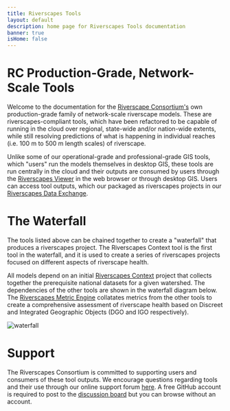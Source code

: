 ```yaml
---
title: Riverscapes Tools
layout: default
description: home page for Riverscapes Tools documentation
banner: true
isHome: false
---
```



<Container maxWidth="xl">

# RC Production-Grade, Network-Scale Tools

Welcome to the documentation for the [Riverscape Consortium's](https://riverscapes.net) own production-grade family of network-scale riverscape models. These are riverscapes-compliant tools, which have been refactored to be capable of running in the cloud over regional, state-wide and/or nation-wide extents, while still resolving predictions of what is happening in individual reaches (i.e. 100 m to 500 m length scales) of riverscape.

Unlike some of our operational-grade and professional-grade GIS tools, which "users" run the models themselves in desktop GIS, these tools are run centrally in the cloud and their outputs are consumed by users through the [Riverscapes Viewer](http://viewer.riverscapes.net) in the web browser or through desktop GIS. Users can access tool outputs, which our packaged as riverscapes projects in our [Riverscapes Data Exchange](https://data.riverscapes.net/).

<Container maxWidth="xl">
    <Grid container spacing={4} sx={{mt: 3}} padding={0}>
      <StoryCard 
        title="Riverscapes Context"
        image={RSCImage}
        description="The Riverscapes Context tool automatically aggregates a variety of nationally available spatial datasets into a riverscapes project for a given watershed (e.g. HUC8). These data can then be used for contextual purposes, mapping, or as input data in other tools."
        to="/rscontext" />
      <StoryCard 
        title="Channel Area"
        image={ChannelAreaImage}
        description="The Channel Area tool generates polygons representing the active channel network within a watershed. "
        to="/channelarea" />
      <StoryCard 
        title="TauDEM"
        image={TauDEMImage}
        description="The TauDEM is a suite of tools for topographic analysis using DEMs."
        to="/taudem" />
      <StoryCard 
        title="VBET"
        image={VBETImage}
        description="The Valley Bottom Extraction Tool uses a DEM and a channel area network to estimate the valley bottom extents (area that could plausibly flood in contemporary natural flow regime) thereby defining the riverscape network."
        to="/vbet" />

   <StoryCard 
        title="BRAT"
        image={BRATImage}
        description="The Beaver Restoration Assessment Tool combines a model estimating the capacity of a riverscape to support dam building activity with analysis of potential anthropogenic conflicts to create a tool that can be used to inform where LTPBRrestoration using beaver can be targeted."
        to="/brat" />

   <StoryCard 
        title="Anthropogenic Context"
        image={AnthroImage}
        description="The Anthropogenic Context Tool adds attributes to stream network reaches and to points along the riverscape (valley bottom) center line that help to contextualize potential anthropogenic impacts to the riverscape. These attributes are used in portions of the BRAT and RCAT models."
        to="/anthro" />


  <StoryCard 
        title="RCAT"
        image={AnthroImage}
        description=""
        to="/anthro" />


  <StoryCard 
        title="RME"
        image={AnthroImage}
        description=""
        to="/rme" />
    </Grid>
</Container>

# The Waterfall

The tools listed above can be chained together to create a "waterfall" that produces a riverscapes project. The Riverscapes Context tool is the first tool in the waterfall, and it is used to create a series of riverscapes projects focused on different aspects of riverscape health. 

All models depend on an initial [Riverscapes Context](/rscontext) project that collects together the prerequisite national datasets for a given watershed. The dependencies of the other tools are shown in the waterfall diagram below. The [Riverscapes Metric Engine](/rme) collatates metrics from the other tools to create a comprehensive assessment of riverscape health based on Discreet and Integrated Geographic Objects (DGO and IGO respectively).

![waterfall](https://docs.google.com/drawings/d/e/2PACX-1vSzlt11KyAmYulrahIS2nbPsjAByWh4RIQJdnGSJe1eSlWYO50dP7HX4x14370gioGel7ekbw08QYrh/pub?w=859&h=778)

# Support

The Riverscapes Consortium is committed to supporting users and consumers of these tool outputs. We encourage questions regarding tools and their use through our online support forum [here](https://github.com/Riverscapes/riverscapes-tools/discussions). A free GitHub account is required to post to the [discussion board](https://github.com/Riverscapes/riverscapes-tools/discussions) but you can browse without an account.

</Container>